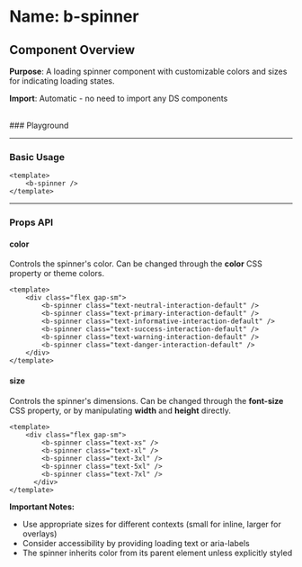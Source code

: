 
<Meta of={BSpinner} />

# Name: b-spinner
## Component Overview

**Purpose**: A loading spinner component with customizable colors and sizes for indicating loading states.

**Import**: Automatic - no need to import any DS components

<br />
### Playground

<Canvas of={BSpinner.Primary} />
<Controls />

---

### Basic Usage

```vue
<template>
    <b-spinner />
</template>
```

<Canvas sourceState="none" of={BSpinner.Primary} />

---

### Props API

#### color
Controls the spinner's color. Can be changed through the **color** CSS property or theme colors.

```vue
<template>
    <div class="flex gap-sm">
        <b-spinner class="text-neutral-interaction-default" />
        <b-spinner class="text-primary-interaction-default" />
        <b-spinner class="text-informative-interaction-default" />
        <b-spinner class="text-success-interaction-default" />
        <b-spinner class="text-warning-interaction-default" />
        <b-spinner class="text-danger-interaction-default" />
    </div>
</template>
```

<Canvas sourceState="none" of={BSpinner.Colors} />

#### size
Controls the spinner's dimensions. Can be changed through the **font-size** CSS property, or by manipulating **width** and **height** directly.

```vue
<template>
    <div class="flex gap-sm">
        <b-spinner class="text-xs" />
        <b-spinner class="text-xl" />
        <b-spinner class="text-3xl" />
        <b-spinner class="text-5xl" />
        <b-spinner class="text-7xl" />
      </div>
</template>
```

<Canvas sourceState="none" of={BSpinner.Sizes} />

**Important Notes:**
- Use appropriate sizes for different contexts (small for inline, larger for overlays)
- Consider accessibility by providing loading text or aria-labels
- The spinner inherits color from its parent element unless explicitly styled

